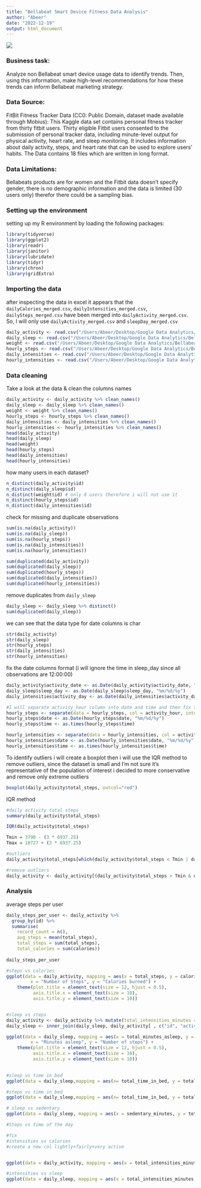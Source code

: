 ```yaml
---
title: "Bellabeat Smart Device Fitness Data Analysis"
author: "Abeer"
date: "2022-12-19"
output: html_document
---
```



![](/Users/Abeer/Desktop/Google Data Analytics/Bellabeat-Smart-Device-Fitness-Data-Analysis/bellabeatTrademark.png)  


### Business task:
 Analyze non Bellabeat smart device usage data to identify trends. Then, using this information, make high-level recommendations for how these trends can inform Bellabeat marketing strategy.

### Data Source:
 FitBit Fitness Tracker Data (CC0: Public Domain, dataset made available through Mobius): This Kaggle data set contains personal fitness tracker from thirty fitbit users. Thirty eligible Fitbit users consented to the submission of personal tracker data, including minute-level output for physical activity, heart rate, and sleep monitoring. It includes information about daily activity, steps, and heart rate that can be used to explore users’ habits. The Data contains 18 files which are written in long format.

### Data Limitations:
Bellabeats products are for women and the Fitbit data doesn't specify gender, there is no demographic information and the data is limited (30 users only) therefor there could be a sampling bias.



### Setting up the environment
setting up my R environment by loading the following packages:

```r
library(tidyverse)
library(ggplot2)
library(readr)
library(janitor)
library(lubridate)
library(tidyr)
library(chron)
library(gridExtra)
```

### Importing the data
after inspecting the data in excel it appears that the `dailyCalories_merged.csv`, `dailyIntensities_merged.csv`, `dailySteps_merged.csv` have been merged into `dailyActivity_merged.csv`. So, I will only use `dailyActivity_merged.csv` and `sleepDay_merged.csv`
```r
daily_activity <- read.csv("/Users/Abeer/Desktop/Google Data Analytics/Bellabeat-Smart-Device-Fitness-Data-Analysis/Bellabeat-case-study/Fitabase Data 4.12.16-5.12.16/dailyActivity_merged.csv")
daily_sleep <- read.csv("/Users/Abeer/Desktop/Google Data Analytics/Bellabeat-Smart-Device-Fitness-Data-Analysis/Bellabeat-case-study/Fitabase Data 4.12.16-5.12.16/sleepDay_merged.csv")
weight <- read.csv("/Users/Abeer/Desktop/Google Data Analytics/Bellabeat-Smart-Device-Fitness-Data-Analysis/Bellabeat-case-study/Fitabase Data 4.12.16-5.12.16/weightLogInfo_merged.csv")
hourly_steps <- read.csv("/Users/Abeer/Desktop/Google Data Analytics/Bellabeat-Smart-Device-Fitness-Data-Analysis/Bellabeat-case-study/Fitabase Data 4.12.16-5.12.16/hourlySteps_merged.csv")
daily_intensities <- read.csv("/Users/Abeer/Desktop/Google Data Analytics/Bellabeat-Smart-Device-Fitness-Data-Analysis/Bellabeat-case-study/Fitabase Data 4.12.16-5.12.16/dailyIntensities_merged.csv")
hourly_intensities <- read.csv("/Users/Abeer/Desktop/Google Data Analytics/Bellabeat-Smart-Device-Fitness-Data-Analysis/Bellabeat-case-study/Fitabase Data 4.12.16-5.12.16/hourlyIntensities_merged.csv")
```

### Data cleaning
Take a look at the data & clean the columns names
```r
daily_activity <- daily_activity %>% clean_names()
daily_sleep <- daily_sleep %>% clean_names()
weight <- weight %>% clean_names()
hourly_steps <- hourly_steps %>% clean_names()
daily_intensities <- daily_intensities %>% clean_names()
hourly_intensities <- hourly_intensities %>% clean_names()
head(daily_activity)
head(daily_sleep)
head(weight)
head(hourly_steps)
head(daily_intensities)
head(hourly_intensities)
```

how many users in each dataset? 
```r
n_distinct(daily_activity$id)
n_distinct(daily_sleep$id)
n_distinct(weight$id) # only 8 users therefore i will not use it 
n_distinct(hourly_steps$id)
n_distinct(daily_intensities$id)

```


check for missing and duplicate observations
```r
sum(is.na(daily_activity))
sum(is.na(daily_sleep))
sum(is.na(hourly_steps))
sum(is.na(daily_intensities))
sum(is.na(hourly_intensities))
```
```r
sum(duplicated(daily_activity))
sum(duplicated(daily_sleep))
sum(duplicated(hourly_steps))
sum(duplicated(daily_intensities))
sum(duplicated(hourly_intensities))
```


remove duplicates from `daily_sleep`
```r
daily_sleep <- daily_sleep %>% distinct()
sum(duplicated(daily_sleep))
```


we can see that the data type for date columns is char
```r
str(daily_activity)
str(daily_sleep)
str(hourly_steps)
str(daily_intensities)
str(hourly_intensities)
```


fix the date columns format (i will ignore the time in sleep_day since all observations are 12:00:00)
```r
daily_activity$activity_date <- as.Date(daily_activity$activity_date, "%m/%d/%y")
daily_sleep$sleep_day <- as.Date(daily_sleep$sleep_day, "%m/%d/%y")
daily_intensities$activity_day <- as.Date(daily_intensities$activity_day, "%m/%d/%y")

#I will separate activity_hour column into date and time and then fix the data type
hourly_steps <- separate(data = hourly_steps, col = activity_hour, into  = c('date', 'time'), sep = ' ')
hourly_steps$date <- as.Date(hourly_steps$date, "%m/%d/%y")
hourly_steps$time <- as.times(hourly_steps$time)

hourly_intensities <- separate(data = hourly_intensities, col = activity_hour, into  = c('date', 'time'), sep = ' ')
hourly_intensities$date <- as.Date(hourly_intensities$date, "%m/%d/%y")
hourly_intensities$time <- as.times(hourly_intensities$time)

```

To identify outliers i will create a boxplot then i will use the IQR method to remove outliers, since the dataset is small and I’m not sure it’s representative of the population of interest i decided to more conservative and remove only extreme outliers
```r

boxplot(daily_activity$total_steps, outcol="red")


```
IQR method
```r
#daily activity total steps
summary(daily_activity$total_steps)

IQR(daily_activity$total_steps)

Tmin = 3790 - (3 * 6937.25)
Tmax = 10727 + (3 * 6937.25)

#outliers
daily_activity$total_steps[which(daily_activity$total_steps < Tmin | daily_activity$total_steps > Tmax)]

#remove outliers
daily_activity <- daily_activity[(daily_activity$total_steps > Tmin & daily_activity$total_steps < Tmax),]
```



### Analysis

average steps per user
```r
daily_steps_per_user <- daily_activity %>% 
  group_by(id) %>% 
  summarise(
    record_count = n(),
    avg_steps = mean(total_steps),
    total_steps = sum(total_steps),
    total_calories = sum(calories))
    
daily_steps_per_user

#steps vs calories
ggplot(data = daily_activity, mapping = aes(x = total_steps, y = calories)) + geom_point() + geom_smooth(method = "lm") + theme_linedraw() +labs(title = " Calories vs Steps", 
         x = "Number of Steps", y = "Calories burned") +
    theme(plot.title = element_text(size = 12, hjust = 0.5),
          axis.title.x = element_text(size = 10),
          axis.title.y = element_text(size = 10)) 



```

```r
#sleep vs steps
daily_activity <- daily_activity %>% mutate(total_intensities_minutes = rowSums(across(c(lightly_active_minutes, fairly_active_minutes, very_active_minutes))))
daily_sleep <- inner_join(daily_sleep, daily_activity[ , c("id", "activity_date", "total_steps", "sedentary_minutes", "total_intensities_minutes")], by = c("id" = "id", "sleep_day" = "activity_date"))

ggplot(data = daily_sleep, mapping = aes(x = total_minutes_asleep, y = total_steps)) + geom_point()  + geom_smooth(method = "lm") + theme_linedraw() +labs(title = " sleep vs Steps", 
         x = "Minutes asleep", y = "Number of steps") +
    theme(plot.title = element_text(size = 12, hjust = 0.5),
          axis.title.x = element_text(size = 10),
          axis.title.y = element_text(size = 10)) 
  

```
```r
#sleep vs time in bed
ggplot(data = daily_sleep,mapping = aes(x= total_time_in_bed, y = total_minutes_asleep)) + geom_point() + geom_smooth(method = "lm") + theme_linedraw() + labs(title = "Sleep vs Time in bed", x = "minutes in bed", y = "minutes asleep")

```
```r
#steps vs time in bed
ggplot(data = daily_sleep,mapping = aes(x= total_time_in_bed, y = total_steps)) + geom_point() + geom_smooth(method = "lm") + theme_linedraw() + labs(title = "Steps vs Time in bed", x = "minutes in bed", y = "number of steps")


```

```r
# sleep vs sedentary
ggplot(data = daily_sleep, mapping = aes(x = sedentary_minutes, y = total_minutes_asleep)) + geom_point() + geom_smooth(method = "lm") + theme_linedraw() + labs(title = "Sleep vs Sedentary", x = "sedentary minutes", y = "minutes asleep")

```

```r
#Steps vs time of the day

```



```r

#fix
#intensities vs calories
#create a new col lightly+fairly+very active


ggplot(data = daily_activity, mapping = aes(x = total_intensities_minutes, y = calories)) + geom_point() +geom_smooth(method = "lm") + theme_linedraw()

```


```r
#intensities vs sleep
ggplot(data = daily_sleep, mapping = aes(x = total_intensities_minutes, y = total_minutes_asleep)) + geom_point() +geom_smooth(method = "lm") + theme_linedraw()
```














